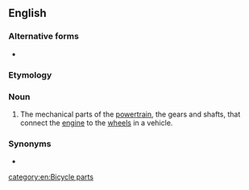 {{also|drive train}}
==English==

===Alternative forms===
*  {{l|en|drive train}}

===Etymology===
{{compound|en|drive|train}}

===Noun===
{{wikipedia}}
{{en-noun}}

# {{lb|en|mechanical engineering }} The mechanical parts of the [[powertrain]], the gears and shafts, that connect the [[engine]] to the [[wheel]]s in a vehicle.

===Synonyms===
* {{l|en|powertrain}}

[[category:en:Bicycle parts]]